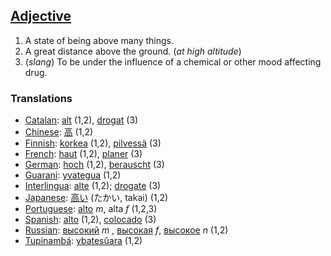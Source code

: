 ==[[Adjective]]==

#A state of being above many things.
#A great distance above the ground.  (''at high altitude'')
#(''slang'') To be under the influence of a chemical or other mood affecting drug.

=== Translations ===
*[[Catalan]]: [[alt]] (1,2), [[drogat]] (3)
*[[Chinese]]: [[高]] (1,2)
*[[Finnish]]: [[korkea]] (1,2), [[pilvessä]] (3)
*[[French]]: [[haut]] (1,2), [[planer]] (3)
*[[German]]: [[hoch]] (1,2), [[berauscht]] (3)
*[[Guarani]]: [[yvategua]] (1,2)
*[[Interlingua]]: [[alte]] (1,2); [[drogate]] (3)
*[[Japanese]]: [[高い]] (たかい, takai) (1,2)
*[[Portuguese]]: [[alto]] ''m'', alta ''f'' (1,2,3)
*[[Spanish]]: [[alto]] (1,2), [[colocado]] (3)
*[[Russian]]: [[высокий]] ''m'' , [[высокая]] ''f'', [[высокое]] ''n'' (1,2)
*[[Tupinambá]]: [[ybatesûara]] (1,2)